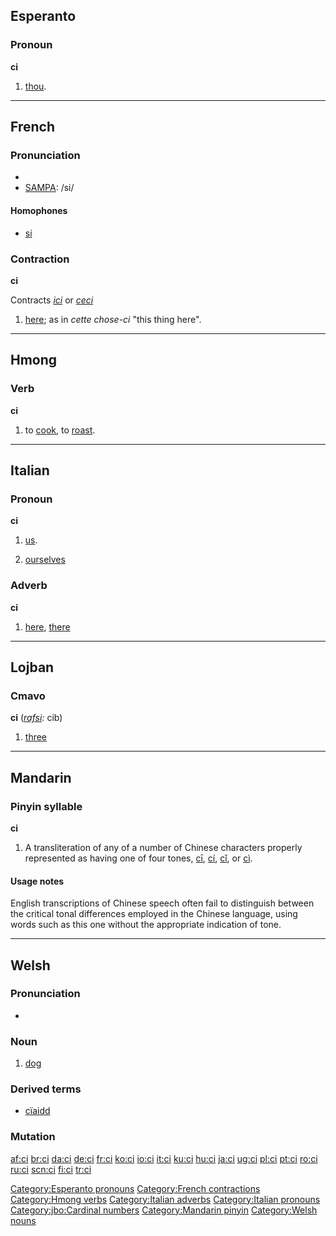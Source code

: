 {{see|Appendix:Variations of "ci"}}
==Esperanto==

===Pronoun===
'''ci'''

# [[thou]].

{{Universala Vortaro}}

[[Category:Esperanto pronouns]]

----

==French==

===Pronunciation===
*{{IPA|/si/}}
*[[w:SAMPA|SAMPA]]: /si/
====Homophones====
*[[si#French|si]]

===Contraction===
'''ci'''

Contracts ''[[ici]]'' or ''[[ceci]]''

# [[here]]; as in ''cette chose-ci'' "this thing here".

[[Category:French contractions]]

----

==Hmong==

===Verb===
'''ci'''

# to [[cook]], to [[roast]].

[[Category:Hmong verbs]]

----

==Italian==

===Pronoun===
'''ci'''

# [[us]].
# {{reflexive|lang=it}} [[ourselves]]

===Adverb===
'''ci'''

# [[here]], [[there]]

[[Category:Italian adverbs]]
[[Category:Italian pronouns]]

----

==Lojban==

===Cmavo===
'''ci''' (''[[rafsi]]:'' cib)

# [[three]]

[[Category:jbo:Cardinal numbers]]

----

==Mandarin==

===Pinyin syllable===
'''ci'''

# A transliteration of any of a number of Chinese characters properly represented as having one of four tones, [[cī]], [[cí]], [[cǐ]], or [[cì]].

====Usage notes====
English transcriptions of Chinese speech often fail to distinguish between the critical tonal differences employed in the Chinese language, using words such as this one without the appropriate indication of tone.

[[Category:Mandarin pinyin]]

----

==Welsh==

===Pronunciation===
* {{IPA|/ki/}}

===Noun===
{{cy-noun|ci|m|cŵn}}
# [[dog]]

===Derived terms===
*[[cïaidd]]

===Mutation===
{{welsh mutation c-|i}}

[[Category:Welsh nouns]]

[[af:ci]]
[[br:ci]]
[[da:ci]]
[[de:ci]]
[[fr:ci]]
[[ko:ci]]
[[io:ci]]
[[it:ci]]
[[ku:ci]]
[[hu:ci]]
[[ja:ci]]
[[ug:ci]]
[[pl:ci]]
[[pt:ci]]
[[ro:ci]]
[[ru:ci]]
[[scn:ci]]
[[fi:ci]]
[[tr:ci]]